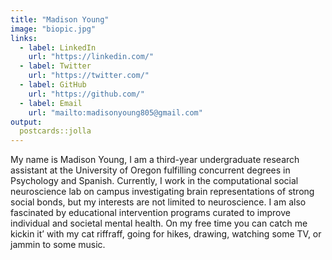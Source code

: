 ```yaml
---
title: "Madison Young"
image: "biopic.jpg"
links:
  - label: LinkedIn
    url: "https://linkedin.com/"
  - label: Twitter
    url: "https://twitter.com/"
  - label: GitHub
    url: "https://github.com/"
  - label: Email
    url: "mailto:madisonyoung805@gmail.com"
output:
  postcards::jolla
---
```

 
My name is Madison Young, I am a third-year undergraduate research assistant at the University of Oregon fulfilling concurrent degrees in Psychology and Spanish. Currently, I work in the computational social neuroscience lab on campus investigating brain representations of strong social bonds, but my interests are not limited to neuroscience. I am also fascinated by educational intervention programs curated to improve individual and societal mental health. On my free time you can catch me kickin it' with my cat riffraff, going for hikes, drawing, watching some TV, or jammin to some music.

